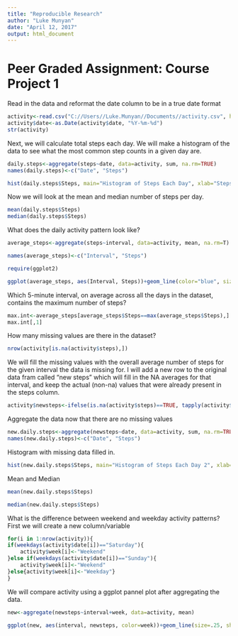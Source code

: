 ---
title: "Reproducible Research"
author: "Luke Munyan"
date: "April 12, 2017"
output: html_document
---

Peer Graded Assignment: Course Project 1
=========================================

Read in the data and reformat the date column to be in a true date format

```{r}
activity<-read.csv("C://Users//Luke.Munyan//Documents//activity.csv", header=TRUE,stringsAsFactors = FALSE)
activity$date<-as.Date(activity$date, "%Y-%m-%d")
str(activity)
```

Next, we will calculate total steps each day.  We will make a histogram of the data to see what the most common step counts in a given day are.

```{r}
daily.steps<-aggregate(steps~date, data=activity, sum, na.rm=TRUE)
names(daily.steps)<-c("Date", "Steps")
```

```{r}
hist(daily.steps$Steps, main="Histogram of Steps Each Day", xlab="Steps Per Day", col="orange")
```

Now we will look at the mean and median number of steps per day.

```{r}
mean(daily.steps$Steps)
median(daily.steps$Steps)
```

What does the daily activity pattern look like?

```{r}
average_steps<-aggregate(steps~interval, data=activity, mean, na.rm=T)

names(average_steps)<-c("Interval", "Steps")
```

```{r ggplot, results="hide"}
require(ggplot2)
```

```{r}
ggplot(average_steps, aes(Interval, Steps))+geom_line(color="blue", size=.75)+ggtitle("Average Number of Steps at Each Given Interval Throughout the Day")
```

Which 5-minute interval, on average across all the days in the dataset, contains the maximum number of steps?

```{r}
max.int<-average_steps[average_steps$Steps==max(average_steps$Steps),]
max.int[,1]
```

How many missing values are there in the dataset?

```{r}
nrow(activity[is.na(activity$steps),])
```

We will fill the missing values with the overall average number of steps for the given interval the data is missing for. I will add a new row to the original data fram called "new steps" which will fill in the NA averages for that interval, and keep the actual (non-na) values that were already present in the steps column. 

```{r}
activity$newsteps<-ifelse(is.na(activity$steps)==TRUE, tapply(activity$steps,activity$interval, mean, na.rm=T), activity$steps)
```

Aggregate the data now that there are no missing values

```{r}
new.daily.steps<-aggregate(newsteps~date, data=activity, sum, na.rm=TRUE)
names(new.daily.steps)<-c("Date", "Steps")
```

Histogram with missing data filled in.

```{r}
hist(new.daily.steps$Steps, main="Histogram of Steps Each Day 2", xlab="Steps Per Day", col="purple")
```

Mean and Median

```{r}
mean(new.daily.steps$Steps)

median(new.daily.steps$Steps)
```

What is the difference between weekend and weekday activity patterns?
First we will create a new column/variable

```{r}
for(i in 1:nrow(activity)){
if(weekdays(activity$date[i])=="Saturday"){
    activity$week[i]<-"Weekend"
}else if(weekdays(activity$date[i])=="Sunday"){
    activity$week[i]<-"Weekend"
}else{activity$week[i]<-"Weekday"}
}
```

We will compare activity using a ggplot pannel plot after aggregating the data.

```{r}
new<-aggregate(newsteps~interval+week, data=activity, mean)
```

```{r}
ggplot(new, aes(interval, newsteps, color=week))+geom_line(size=.25, show.legend = F)+facet_grid(week~.)+xlab("Interval")+ylab("Average Steps")+ggtitle("Average Steps Throughout the Day by Weekday/Weekend")
```
